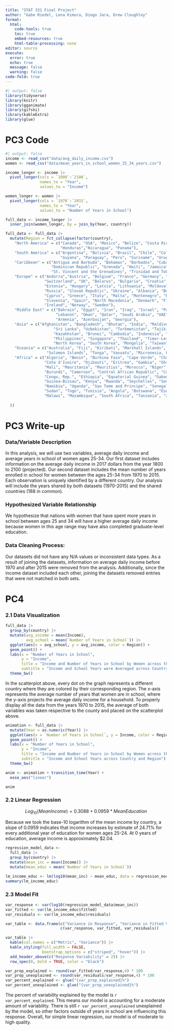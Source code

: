 ```yaml
---
title: "STAT 331 Final Project"
author: "Gabe Riedel, Lena Kimura, Diego Jara, Drew Cloughley"
format: 
  html:
    code-tools: true
    toc: true
    embed-resources: true
    html-table-processing: none
editor: source
execute: 
  error: true
  echo: true
  message: false
  warning: false
code-fold: true
---
```


```r
#| output: false
library(tidyverse)
library(knitr)
library(gganimate)
library(gifski)
library(kableExtra)
library(glue)
```

# PC3 Code

```r
#| output: false
income <- read_csv("data/avg_daily_income.csv")
women <- read_csv("data/mean_years_in_school_women_25_34_years.csv")

income_longer <- income |> 
  pivot_longer(cols = `1800`:`2100`, 
               names_to = "Year", 
               values_to = "Income")

women_longer <- women |> 
  pivot_longer(cols = `1970`:`2015`, 
               names_to = "Year", 
               values_to = "Number of Years in School")
```

```r
full_data <- income_longer |> 
  inner_join(women_longer, by = join_by(Year, country))

full_data <- full_data |> 
  mutate(Region = fct_collapse(factor(country),
    "North America" = c("Canada", "USA", "Mexico", "Belize", "Costa Rica", "El Salvador", "Guatemala", 
                        "Honduras","Nicaragua", "Panama"),
    "South America" = c("Argentina", "Bolivia", "Brazil", "Chile", "Colombia", "Ecuador", 
                        "Guyana", "Paraguay", "Peru", "Suriname", "Uruguay", "Venezuela"),
    "Caribbean" = c("Antigua and Barbuda", "Bahamas", "Barbados", "Cuba", "Dominica", 
                    "Dominican Republic", "Grenada", "Haiti", "Jamaica", "St. Lucia", 
                    "St. Vincent and the Grenadines", "Trinidad and Tobago"),
    "Europe" = c("Andorra","Austria", "Belgium", "France", "Germany", "Luxembourg", "Netherlands",
                 "Switzerland", "UK", "Belarus", "Bulgaria", "Croatia", "Czech Republic",
                 "Estonia", "Hungary", "Latvia", "Lithuania", "Moldova", "Poland", "Romania", 
                 "Russia", "Slovak Republic", "Ukraine", "Albania", "Bosnia and Herzegovina", 
                 "Cyprus", "Greece", "Italy", "Malta", "Montenegro", "Portugal", "Serbia", 
                 "Slovenia", "Spain", "North Macedonia", "Denmark", "Finland", "Iceland", 
                 "Ireland", "Norway", "Sweden"),
    "Middle East" = c("Bahrain", "Egypt", "Iran", "Iraq", "Israel", "Palestine", "Jordan", "Kuwait",
                      "Lebanon", "Oman", "Qatar", "Saudi Arabia", "UAE", "Yemen", "Turkey", "Syria",
                      "Armenia", "Azerbaijan", "Georgia"),
    "Asia" = c("Afghanistan", "Bangladesh", "Bhutan", "India", "Maldives", "Nepal", "Pakistan",
                     "Sri Lanka", "Uzbekistan", "Turkmenistan", "Tajikistan", "Kyrgyz Republic",
                     "Kazakhstan", "Brunei", "Cambodia", "Indonesia", "Lao", "Malaysia", "Myanmar",     
                     "Philippines", "Singapore", "Thailand", "Timor-Leste", "Vietnam", "China", "Japan",  
                     "North Korea", "South Korea", "Mongolia", "Taiwan"),
    "Oceania" = c("Australia", "Fiji", "Kiribati", "Marshall Islands", "New Zealand", "Papua New Guinea",
                  "Solomon Islands", "Tonga", "Vanuatu", "Micronesia, Fed. Sts.", "Samoa"),
    "Africa" = c("Algeria", "Benin", "Burkina Faso", "Cape Verde", "Chad", "Comoros", 
                 "Cote d'Ivoire", "Djibouti", "Eritrea", "Gambia", "Ghana", "Liberia", "Libya",
                 "Mali", "Mauritania", "Mauritius", "Morocco", "Niger", "Nigeria",
                 "Burundi", "Cameroon", "Central African Republic", "Congo, Dem. Rep.", 
                 "Congo, Rep.", "Ethiopia", "Equatorial Guinea", "Gabon", "Guinea",
                 "Guinea-Bissau", "Kenya", "Rwanda", "Seychelles", "Somalia", "South Sudan",
                 "Namibia", "Uganda", "Sao Tome and Principe", "Senegal", "Sierra Leone",
                 "Sudan", "Togo", "Tunisia", "Angola", "Botswana", "Eswatini", "Lesotho", "Madagascar",
                 "Malawi", "Mozambique", "South Africa", "Tanzania", "Zambia", "Zimbabwe")
    
  ))
```

# PC3 Write-up

### Data/Variable Description

In this analysis, we will use two variables, average daily income and average years in school of women ages 25-34. Our first dataset includes information on the average daily income in 2017 dollars from the year 1800 to 2100 (projected). Our second dataset includes the mean number of years enrolled in school for women between the ages 25-34 from 1970 to 2015. Each observation is uniquely identified by a different country. Our analysis will include the years shared by both datasets (1970-2015) and the shared countries (188 in common).

### Hypothesized Variable Relationship

We hypothesize that nations with women that have spent more years in school between ages 25 and 34 will have a higher average daily income because women in this age range may have also completed graduate-level education.

### Data Cleaning Process:

Our datasets did not have any N/A values or inconsistent data types. As a result of joining the datasets, information on average daily income before 1970 and after 2015 were removed from the analysis. Additionally, since the income dataset included each other, joining the datasets removed entries that were not matched in both sets.

# PC4

### 2.1 Data Visualization

```r
full_data |> 
  group_by(country) |> 
  mutate(avg_income = mean(Income), 
         avg_school = mean(`Number of Years in School`)) |>
  ggplot(aes(x = avg_school, y = avg_income, color = Region)) +
  geom_point() +
  labs(x = "Number of Years in School", 
       y = "Income", 
       title = "Income and Number of Years in School by Women across the World",
       subtitle = "Income and School Years were Averaged across Country") +
  theme_bw()
```

In the scatterplot above, every dot on the graph represents a different country where they are colored by their corresponding region. The x-axis represents the average number of years that women are in school, where the y-axis projects the average daily income for a household. To properly display all the data from the years 1970 to 2015, the average of both variables was taken respective to the county and placed on the scatterplot above.

```r
animation <- full_data |> 
  mutate(Year = as.numeric(Year)) |> 
  ggplot(aes(x = `Number of Years in School`, y = Income, color = Region)) +
  geom_point() +
  labs(x = "Number of Years in School", 
       y = "Income", 
       title = "Income and Number of Years in School by Women across the World 1970-2015",
       subtitle = "Income and School Years across Country and Region") +
  theme_bw()

anim <- animation + transition_time(Year) +
  ease_aes("linear")

anim

```

### 2.2 Linear Regression

$$Log_{10}(MeanIncome) = 0.3088 + 0.0959*MeanEducation $$

Because we took the base-10 logarithm of the mean income by country, a slope of 0.0959 indicates that income increases by estimate of 24.71% for every additional year of education for women ages 25-24. At 0 years of education, average income is approximately \$2.04.

```r
regression_model_data <- 
  full_data |> 
  group_by(country) |> 
  mutate(mean_inc = mean(Income)) |> 
  mutate(mean_educ = mean(`Number of Years in School`))

lm_income_educ <- lm(log10(mean_inc) ~ mean_educ, data = regression_model_data)
summary(lm_income_educ)
```

### 2.3 Model Fit

```R
var_response <- var(log10(regression_model_data$mean_inc))
var_fitted <- var(lm_income_educ$fitted)
var_residuals <- var(lm_income_educ$residuals)

var_table <- data.frame(c("Variance in Response", "Variance in Fitted Values", "Variance in Residuals"),
                        c(var_response, var_fitted, var_residuals))

var_table |>
  kable(col.names = c("Metric", "Variance")) |>
  kable_styling(full_width = FALSE, 
                bootstrap_options = c("striped", "hover")) |>
  add_header_above(c("Response Variability" = 2)) |>
  row_spec(0, bold = TRUE, color = "black")
```

```r
var_prop_explained <- round(var_fitted/var_response,4) * 100
var_prop_unexplained <- round(var_residuals/var_response,4) * 100
var_percent_explained <- glue("{var_prop_explained}%")
var_percent_unexplained <- glue("{var_prop_unexplained}%")
```
The percent of variability explained by the model is `r var_percent_explained`. This means our model is accounting for a moderate amount of variability. There is still `r var_percent_unexplained` unexplained by the model, so other factors outside of years in school are influencing this response. Overall, for simple linear regression, our model is of moderate to high quality.

